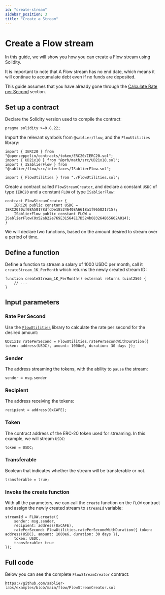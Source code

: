```yaml
---
id: "create-stream"
sidebar_position: 3
title: "Create a Stream"
---
```



# Create a Flow stream

In this guide, we will show you how you can create a Flow stream using Solidity.

It is important to note that A Flow stream has no end date, which means it will continue to accumulate debt even if no
funds are deposited.

This guide assumes that you have already gone through the [Calculate Rate per Second](./02-calculate-rps.mdx) section.

<CautionNonProduction />

## Set up a contract

Declare the Solidity version used to compile the contract:

```solidity
pragma solidity >=0.8.22;
```

Import the relevant symbols from `@sablier/flow`, and the `FlowUtilities` library:

```solidity
import { IERC20 } from "@openzeppelin/contracts/token/ERC20/IERC20.sol";
import { UD21x18 } from "@prb/math/src/UD21x18.sol";
import { ISablierFlow } from "@sablier/flow/src/interfaces/ISablierFlow.sol";

import { FlowUtilities } from "./FlowUtilities.sol";
```

Create a contract called `FlowStreamCreator`, and declare a constant `USDC` of type `IERC20` and a constant `FLOW` of
type `ISablierFlow`:

```solidity
contract FlowStreamCreator {
    IERC20 public constant USDC = IERC20(0xf08A50178dfcDe18524640EA6618a1f965821715);
    ISablierFlow public constant FLOW = ISablierFlow(0x52ab22e769E31564E17D524b683264B65662A014);
}
```

<HardcodedDemonstration protocol="Flow" />

We will declare two functions, based on the amount desired to stream over a period of time.

## Define a function

Define a function to stream a salary of 1000 USDC per month, call it `createStream_1K_PerMonth` which returns the newly
created stream ID:

```solidity
function createStream_1K_PerMonth() external returns (uint256) {
    // ...
}
```

## Input parameters

### Rate Per Second

Use the [`FlowUtilities`](./02-calculate-rps.mdx) library to calculate the rate per second for the desired amount:

```solidity
UD21x18 ratePerSecond = FlowUtilities.ratePerSecondWithDuration({ token: address(USDC), amount: 1000e6, duration: 30 days });
```

### Sender

The address streaming the tokens, with the ability to `pause` the stream:

```solidity
sender = msg.sender
```

### Recipient

The address receiving the tokens:

```solidity
recipient = address(0xCAFE);
```

### Token

The contract address of the ERC-20 token used for streaming. In this example, we will stream `USDC`:

```solidity
token = USDC;
```

### Transferable

Boolean that indicates whether the stream will be transferable or not.

```solidity
transferable = true;
```

### Invoke the create function

With all the parameters, we can call the `create` function on the `FLOW` contract and assign the newly created stream to
`streamId` variable:

```solidity
streamId = FLOW.create({
    sender: msg.sender,
    recipient: address(0xCAFE),
    ratePerSecond: FlowUtilities.ratePerSecondWithDuration({ token: address(USDC), amount: 1000e6, duration: 30 days }),
    token: USDC,
    transferable: true
});
```

## Full code

Below you can see the complete `FlowStreamCreator` contract:

```solidity reference title="Flow Stream Creator"
https://github.com/sablier-labs/examples/blob/main/flow/FlowStreamCreator.sol
```
